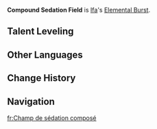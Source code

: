 {{Stub}}
{{Upcoming}}
{{Talent Infobox
|image         = Talent Compound Sedation Field.png
|character     = Ifa
|type          = Elemental Burst
|info          = Fires a Therapeutic Sedative at a (temporarily aggressive) opponent. The sedative will explode on impact, creating a restraining wind current that pulls nearby objects and opponents in while dealing Nightsoul-aligned {{Color|AoE Anemo DMG}}.<br>When the Therapeutic Sedative hits an opponent affected by {{Hydro}}/{{Pyro}}/{{Cryo}}/{{Electro}}, it will apply a Sedation Mark to them.<br><br>'''Sedation Mark'''<br>This effect will explode after a short delay and disappear, dealing AoE DMG aligned with the corresponding element. The Therapeutic Sedative can apply Sedation Marks to a maximum of 4 hit opponents. A single opponent cannot receive Marks of different elements simultaneously.
|scale_att1    = 
|utility1      = Vacuum Field
|utility2      = Conversion
}}
{{Description|"We must calm our patients down before starting treatment... even if that sometimes means resorting to bullets. Let's get 'em, Cacucu."<br>"I gotcha, bro!"}}

'''Compound Sedation Field''' is [[Ifa]]'s [[Elemental Burst]].
<!--
==Gameplay Notes==
*
-->
<!--
==Advanced Properties==
{{Advanced Properties}}
--><!--
==Preview==
{{Preview
|file1    = Compound Sedation Field Preview
|caption1 = 
}}
--><!--
==Attribute Scaling==
{{Talent Scaling}}
-->
==Talent Leveling==
{{Talent Upgrade|Ifa}}
<!--
==Voice-Overs==
{{Talent VO}}
-->
==Other Languages==
{{Other Languages
|en      = Compound Sedation Field
|zhs     = 
|zhs_rm  = 
|zht     = 
|zht_rm  = 
|zh_tl   = 
|ja      = 
|ja_rm   = 
|ja_tl   = 
|ko      = 
|ko_rm   = 
|ko_tl   = 
|es      = 
|es_tl   = 
|fr      = 
|fr_tl   = 
|ru      = 
|ru_tl   = 
|th      = 
|th_rm   = 
|th_tl   = 
|vi      = 
|vi_tl   = 
|de      = 
|de_tl   = 
|id      = 
|id_tl   = 
|pt      = 
|pt_tl   = 
|tr      = 
|tr_tl   = 
|it      = 
|it_tl   = 
}}

==Change History==
{{Change History|5.6}}

==Navigation==
{{Talent Navbox|Ifa}}

[[fr:Champ de sédation composé]]